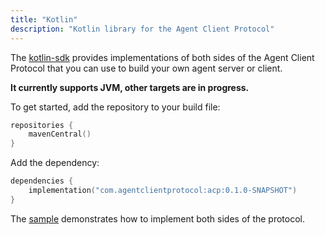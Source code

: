```yaml
---
title: "Kotlin"
description: "Kotlin library for the Agent Client Protocol"
---
```


The [kotlin-sdk](https://github.com/agentclientprotocol/kotlin-sdk) provides implementations of both sides of the Agent Client Protocol that
you can use to build your own agent server or client.

**It currently supports JVM, other targets are in progress.**

To get started, add the repository to your build file:

```kotlin
repositories {
    mavenCentral()
}
```

Add the dependency:

```kotlin
dependencies {
    implementation("com.agentclientprotocol:acp:0.1.0-SNAPSHOT")
}
```

The [sample](https://github.com/agentclientprotocol/kotlin-sdk/tree/master/samples/kotlin-acp-client-sample) demonstrates how to implement both sides of the protocol.
